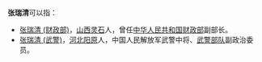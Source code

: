 '''张瑞清'''可以指：
* [[张瑞清_(财政部)|张瑞清 (财政部)]]，[[山西|山西]][[灵石|灵石]]人，曾任[[中华人民共和国财政部|中华人民共和国财政部]]副部长。
* [[张瑞清_(武警)|张瑞清 (武警)]]，[[河北|河北]][[阳原|阳原]]人，中国人民解放军武警中将、[[武警部队|武警部队]]副政治委员。
{{disambig}}